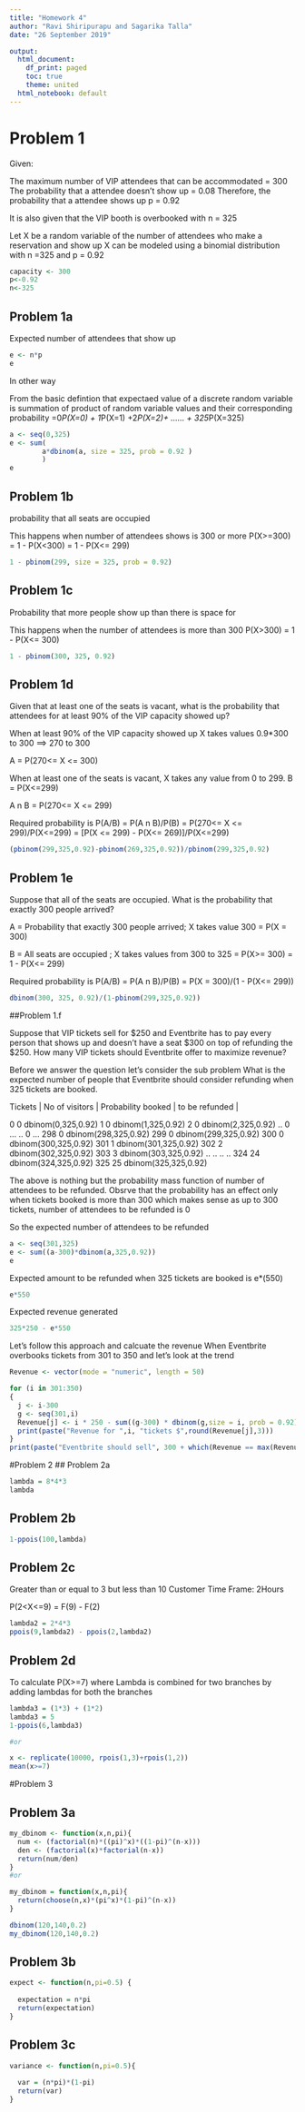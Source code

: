 ---
title: "Homework 4"
author: "Ravi Shiripurapu and Sagarika Talla"
date: "26 September 2019"

output:
  html_document:
    df_print: paged
    toc: true
    theme: united
  html_notebook: default
---


# Problem 1
Given:

The maximum number of VIP attendees that can be accommodated   = 300
The probability that a attendee doesn't show up =  0.08
Therefore, the probability that a attendee shows up p = 0.92

It is also given that the VIP booth is overbooked with n = 325

Let X be a random variable of the number of attendees who make a reservation and show up
X can be modeled using a binomial distribution with n =325 and p = 0.92

```{r}
capacity <- 300
p<-0.92
n<-325
```

## Problem 1a

Expected number of attendees that show up

```{r}
e <- n*p
e
```

In other way 

From the basic defintion that expectaed value of a discrete random variable is summation of product of random variable values and their corresponding probability
=0*P(X=0) + 1*P(X=1) +2*P(X=2)+ ...... + 325*P(X=325)

```{r}
a <- seq(0,325)
e <- sum(
        a*dbinom(a, size = 325, prob = 0.92 )
        )
e
```


## Problem 1b

probability that all seats are occupied

This happens when number of attendees shows is 300 or more
P(X>=300) = 1 - P(X<300)
          = 1 - P(X<= 299)

```{r}
1 - pbinom(299, size = 325, prob = 0.92)
```


## Problem 1c

Probability that more people show up than there is space for

This happens when the number of attendees is more than 300
P(X>300) = 1 - P(X<= 300)


```{r}
1 - pbinom(300, 325, 0.92)
```

## Problem 1d

Given that at least one of the seats is vacant, what is the probability that attendees for at
least 90% of the VIP capacity showed up?


When at least 90% of the VIP capacity showed up X takes values 0.9*300 to 300 
        ==> 270 to 300
        
A = P(270<= X <= 300)

When at least one of the seats is vacant, X takes any value from 0 to 299.
B = P(X<=299)

A n B = P(270<= X <= 299)       

Required probability is P(A/B) = P(A n B)/P(B)
                               = P(270<= X <= 299)/P(X<=299)
                               = [P(X <= 299) - P(X<= 269)]/P(X<=299)
       

```{r}
(pbinom(299,325,0.92)-pbinom(269,325,0.92))/pbinom(299,325,0.92)
```

## Problem 1e

Suppose that all of the seats are occupied. What is the probability that exactly 300 people
arrived?

A = Probability that exactly 300 people arrived; X takes value 300
  = P(X = 300)

B = All seats are occupied ; X takes values from 300 to 325
  = P(X>= 300)
  = 1 - P(X<= 299)

Required probability is P(A/B) = P(A n B)/P(B)
                               = P(X = 300)/(1 - P(X<= 299))

```{r}
dbinom(300, 325, 0.92)/(1-pbinom(299,325,0.92))
```

##Problem 1.f 

Suppose that VIP tickets sell for $250 and Eventbrite has to pay every person that shows up
and doesn't have a seat $300 on top of refunding the $250. How many VIP tickets should
Eventbrite offer to maximize revenue?

Before we answer the question let's consider the sub problem
What is the expected number of people that Eventbrite should consider refunding when 325 tickets are booked.

Tickets	| No of visitors	|	Probability
booked  | to be refunded  |

0		      0		          dbinom(0,325,0.92)
1	        0	          	dbinom(1,325,0.92)
2		      0	          	dbinom(2,325,0.92)
..	    	0	          	...
..	    	0	          	...
298	    	0	          	dbinom(298,325,0.92)
299	    	0	          	dbinom(299,325,0.92)
300	    	0	          	dbinom(300,325,0.92)
301	    	1	          	dbinom(301,325,0.92)
302	    	2	          	dbinom(302,325,0.92)
303	    	3	          	dbinom(303,325,0.92)
..				              ..
..		    		          ..
324	    	24          	dbinom(324,325,0.92)
325	    	25         		dbinom(325,325,0.92)

The above is nothing but the probability mass function of number of attendees to be refunded. 
Obsrve that the probability has an effect only when tickets booked is more than 300 which makes sense as up to 300 tickets, number of attendees to be refunded is 0  

So the expected number of attendees to be refunded 

```{r}
a <- seq(301,325)
e <- sum((a-300)*dbinom(a,325,0.92))
e
```

Expected amount to be refunded when 325 tickets are booked is e*(550)
```{r}
e*550
```
Expected revenue generated 

```{r}
325*250 - e*550
```

Let's follow this approach and calcuate the revenue When Eventbrite overbooks tickets from 301 to 350 and let's look at the trend

```{r}
Revenue <- vector(mode = "numeric", length = 50)

for (i in 301:350)
{
  j <- i-300
  g <- seq(301,i)
  Revenue[j] <- i * 250 - sum((g-300) * dbinom(g,size = i, prob = 0.92) ) * 550
  print(paste("Revenue for ",i, "tickets $",round(Revenue[j],3)))
}
print(paste("Eventbrite should sell", 300 + which(Revenue == max(Revenue)), "tickets in order to maximize the Revenue. And the maximum Revenue is $", round(max(Revenue),3)) ) 
```


#Problem 2
## Problem 2a

```{r}
lambda = 8*4*3
lambda
```

## Problem 2b

```{r}
1-ppois(100,lambda)
```

## Problem 2c

Greater than or equal to 3 but less than 10 Customer
 Time Frame: 2Hours
 
 P(2<X<=9) = F(9) - F(2)
 


```{r}
lambda2 = 2*4*3
ppois(9,lambda2) - ppois(2,lambda2)
```

## Problem 2d


To calculate P(X>=7) where Lambda is combined for two branches by adding lambdas for both the branches
```{r}

lambda3 = (1*3) + (1*2)
lambda3 = 5
1-ppois(6,lambda3)

#or

x <- replicate(10000, rpois(1,3)+rpois(1,2))
mean(x>=7)

```

#Problem 3


## Problem 3a
```{r problem3a, echo=TRUE}
my_dbinom <- function(x,n,pi){
  num <- (factorial(n)*((pi)^x)*((1-pi)^(n-x)))
  den <- (factorial(x)*factorial(n-x))
  return(num/den)
}
#or

my_dbinom = function(x,n,pi){
  return(choose(n,x)*(pi^x)*(1-pi)^(n-x))
}

dbinom(120,140,0.2)
my_dbinom(120,140,0.2)
```

## Problem 3b

```{r problem3b, echo=TRUE}
expect <- function(n,pi=0.5) {
  
  expectation = n*pi
  return(expectation)
}

```


## Problem 3c

```{r problem3c, echo=TRUE}
variance <- function(n,pi=0.5){
  
  var = (n*pi)*(1-pi)
  return(var)
}

```


